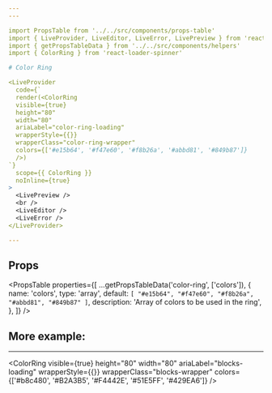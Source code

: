 ```yaml
---
---

import PropsTable from '../../src/components/props-table'
import { LiveProvider, LiveEditor, LiveError, LivePreview } from 'react-live'
import { getPropsTableData } from '../../src/components/helpers'
import { ColorRing } from 'react-loader-spinner'

# Color Ring

<LiveProvider
  code={`
  render(<ColorRing
  visible={true}
  height="80"
  width="80"
  ariaLabel="color-ring-loading"
  wrapperStyle={{}}
  wrapperClass="color-ring-wrapper"
  colors={['#e15b64', '#f47e60', '#f8b26a', '#abbd81', '#849b87']}
  />)
`}
  scope={{ ColorRing }}
  noInline={true}
>
  <LivePreview />
  <br />
  <LiveEditor />
  <LiveError />
</LiveProvider>

---
```

## Props

<PropsTable
  properties={[
    ...getPropsTableData('color-ring', ['colors']),
    {
      name: 'colors',
      type: 'array',
      default: `[
      "#e15b64",
      "#f47e60",
      "#f8b26a",
      "#abbd81",
      "#849b87"
      ]`,
      description: 'Array of colors to be used in the ring',
    },
  ]}
/>

## More example:
---
<ColorRing
  visible={true}
  height="80"
  width="80"
  ariaLabel="blocks-loading"
  wrapperStyle={{}}
  wrapperClass="blocks-wrapper"
  colors={['#b8c480', '#B2A3B5', '#F4442E', '#51E5FF', '#429EA6']}
/>
